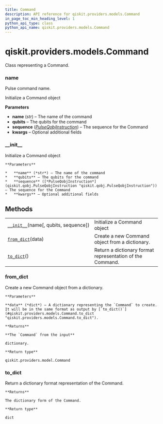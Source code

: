 ```yaml
---
title: Command
description: API reference for qiskit.providers.models.Command
in_page_toc_min_heading_level: 1
python_api_type: class
python_api_name: qiskit.providers.models.Command
---
```


# qiskit.providers.models.Command

<Class id="qiskit.providers.models.Command" isDedicatedPage={true} github="https://github.com/qiskit/qiskit/tree/stable/0.18/qiskit/providers/models/pulsedefaults.py" signature="Command(name, qubits=None, sequence=None, **kwargs)">
  Class representing a Command.

  ### name

  <Attribute id="qiskit.providers.models.Command.name" name="name">
    Pulse command name.
  </Attribute>

  Initialize a Command object

  **Parameters**

  *   **name** (*str*) – The name of the command
  *   **qubits** – The qubits for the command
  *   **sequence** ([*PulseQobjInstruction*](qiskit.qobj.PulseQobjInstruction "qiskit.qobj.PulseQobjInstruction")) – The sequence for the Command
  *   **kwargs** – Optional additional fields

  ### \_\_init\_\_

  <Function id="qiskit.providers.models.Command.__init__" name="__init__" signature="__init__(name, qubits=None, sequence=None, **kwargs)">
    Initialize a Command object

    **Parameters**

    *   **name** (*str*) – The name of the command
    *   **qubits** – The qubits for the command
    *   **sequence** ([*PulseQobjInstruction*](qiskit.qobj.PulseQobjInstruction "qiskit.qobj.PulseQobjInstruction")) – The sequence for the Command
    *   **kwargs** – Optional additional fields
  </Function>

  ## Methods

  |                                                                                                                               |                                                           |
  | ----------------------------------------------------------------------------------------------------------------------------- | --------------------------------------------------------- |
  | [`__init__`](#qiskit.providers.models.Command.__init__ "qiskit.providers.models.Command.__init__")(name\[, qubits, sequence]) | Initialize a Command object                               |
  | [`from_dict`](#qiskit.providers.models.Command.from_dict "qiskit.providers.models.Command.from_dict")(data)                   | Create a new Command object from a dictionary.            |
  | [`to_dict`](#qiskit.providers.models.Command.to_dict "qiskit.providers.models.Command.to_dict")()                             | Return a dictionary format representation of the Command. |

  ### from\_dict

  <Function id="qiskit.providers.models.Command.from_dict" name="from_dict" signature="classmethod from_dict(data)">
    Create a new Command object from a dictionary.

    **Parameters**

    **data** (*dict*) – A dictionary representing the `Command` to create. It will be in the same format as output by [`to_dict()`](#qiskit.providers.models.Command.to_dict "qiskit.providers.models.Command.to_dict").

    **Returns**

    **The `Command` from the input**

    dictionary.

    **Return type**

    qiskit.providers.model.Command
  </Function>

  ### to\_dict

  <Function id="qiskit.providers.models.Command.to_dict" name="to_dict" signature="to_dict()">
    Return a dictionary format representation of the Command.

    **Returns**

    The dictionary form of the Command.

    **Return type**

    dict
  </Function>
</Class>

